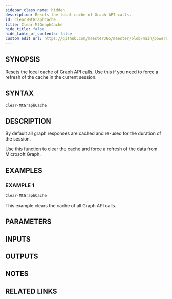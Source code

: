 ```yaml
---
sidebar_class_name: hidden
description: Resets the local cache of Graph API calls.
id: Clear-MtGraphCache
title: Clear-MtGraphCache
hide_title: false
hide_table_of_contents: false
custom_edit_url: https://github.com/maester365/maester/blob/main/powershell/public/Clear-MtGraphCache.ps1
---
```


## SYNOPSIS

Resets the local cache of Graph API calls.
Use this if you need to force a refresh of the cache in the current session.

## SYNTAX

```powershell
Clear-MtGraphCache
```

## DESCRIPTION

By default all graph responses are cached and re-used for the duration of the session.

Use this function to clear the cache and force a refresh of the data from Microsoft Graph.

## EXAMPLES

### EXAMPLE 1

```powershell
Clear-MtGraphCache
```

This example clears the cache of all Graph API calls.

## PARAMETERS

## INPUTS

## OUTPUTS

## NOTES

## RELATED LINKS
